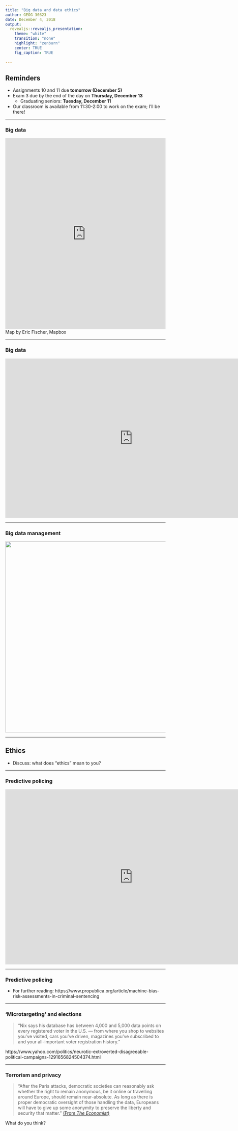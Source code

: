 ```yaml
---
title: "Big data and data ethics"
author: GEOG 30323
date: December 4, 2018
output: 
  revealjs::revealjs_presentation: 
    theme: "white"
    transition: "none"
    highlight: "zenburn"
    center: TRUE
    fig_caption: TRUE
    
---
```


## Reminders

* Assignments 10 and 11 due __tomorrow (December 5)__
* Exam 3 due by the  end of the day on __Thursday, December 13__
    * Graduating seniors: __Tuesday, December 11__
* Our classroom is available from 11:30-2:00 to work on the exam; I'll be there!

---

### Big data

<iframe width="100%" height="600px" frameBorder="0" src="https://a.tiles.mapbox.com/v4/enf.c3a2de35.html?access_token=pk.eyJ1IjoiZW5mIiwiYSI6IkNJek92bnMifQ.xn2_Uj9RkYTGRuCGg4DXZQ"></iframe><figcaption>Map by Eric Fischer, Mapbox</figcaption>

---

### Big data

<iframe width="800" height="500" src="https://www.youtube.com/embed/avP5d16wEp0" frameborder="0" allowfullscreen></iframe>

---

### Big data management

<img src="http://www-01.ibm.com/software/ebusiness/jstart/graphics/hadoopDiagram.png" style="width: 600px">

---

## Ethics

* Discuss: what does "ethics" mean to you?

---

### Predictive policing

<iframe width="800" height="550" src="http://abc7chicago.com/video/embed/?pid=1486730" frameborder="0" allowfullscreen></iframe>

---

### Predictive policing

* For further reading: https://www.propublica.org/article/machine-bias-risk-assessments-in-criminal-sentencing

---

### 'Microtargeting' and elections

> "Nix says his database has between 4,000 and 5,000 data points on every registered voter in the U.S. — from where you shop to websites you’ve visited, cars you’ve driven, magazines you’ve subscribed to and your all-important voter registration history."

https://www.yahoo.com/politics/neurotic-extroverted-disagreeable-political-campaigns-1291656824504374.html

---

### Terrorism and privacy

> "After the Paris attacks, democratic societies can reasonably ask whether the right to remain
anonymous, be it online or travelling around Europe, should remain near-absolute. As long as
there is proper democratic oversight of those handling the data, Europeans will have to give up
some anonymity to preserve the liberty and security that matter." [(From _The Economist_)](http://www.economist.com/news/briefing/21679266-how-balance-security-privacy-after-paris-attacks-terrorist-data?fsrc=scn/tw/te/pe/ed/theterroristinthedata) 

What do you think? 








<style>

.reveal section img {
  background:none; 
  border:none; 
  box-shadow:none;
  }

h3 {



}
  
</style>

